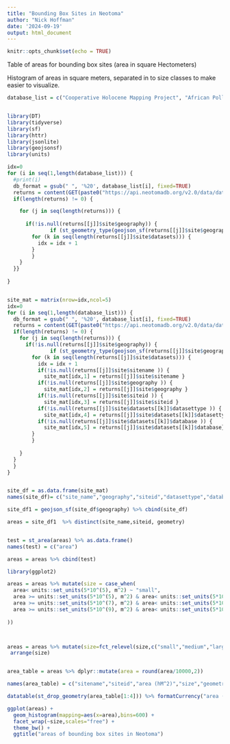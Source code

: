 ```yaml
---
title: "Bounding Box Sites in Neotoma"
author: "Nick Hoffman"
date: '2024-09-19'
output: html_document
---
```


```r
knitr::opts_chunk$set(echo = TRUE)
```

Table of areas for bounding box sites (area in square Hectometers)

Histogram of areas in square meters, separated in to size classes to make easier to visualize.
```r


database_list = c("Cooperative Holocene Mapping Project", "African Pollen Database", "European Pollen Database", "Indo-Pacific Pollen Database", "Latin American Pollen Database", "North American Pollen Database", "Pollen Database of Siberia and the Russian Far East", "Canadian Pollen Database", "FAUNMAP", "Neotoma", "North American Plant Macrofossil Database", "Academy of Natural Sciences of Drexel University", "NDSU Insect Database", "North American Non-Marine Ostracode Database Project (NANODe)", "MioMap", "Alaskan Archaeofaunas", "French Institute of Pondicherry Palynology and Paleoecology Database", "Japanese Pollen Database", "Neotoma Midden Database", "Chinese Pollen Database", "Holocene Perspective on Peatland Biogeochemistry", "ANTIGUA", "Neotoma Testate Amoebae Database", "Deep-Time Palynology Database", "Neotoma Biomarker Database", "Alpine Pollen Database", "Canadian Museum of Nature-Delorme Ostracoda-Surface Samples", "Diatom Paleolimnology Data Cooperative (DPDC)", "Neotoma Ostracode Database", "Faunal Isotope Database", "Neotoma Charcoal Data", "Pollen Monitoring Programme", "PaleoVertebrates of Latin America", "St. Croix Watershed Research Station of the Science Museum of Minnesota","Marine Dinoflagellates Database","Tropical South American Diatom Database", "Packrat Middens", "Sedimentary aDNA Database")


library(DT)
library(tidyverse)
library(sf)
library(httr)
library(jsonlite)
library(geojsonsf)
library(units)

idx=0
for (i in seq(1,length(database_list))) {
  #print(i)
  db_format = gsub(" ", '%20', database_list[i], fixed=TRUE)
  returns = content(GET(paste0("https://api.neotomadb.org/v2.0/data/datasets/db?limit=10000&offset=0&database=",db_format)))$data
  if(length(returns) != 0) {

    for (j in seq(length(returns))) {
      
      if(!is.null(returns[[j]]$site$geography)) {
              if (st_geometry_type(geojson_sf(returns[[j]]$site$geography)) != 'POINT') {
        for (k in seq(length(returns[[j]]$site$datasets))) {
          idx = idx + 1
        }
        }
    }
  }}
  
}


site_mat = matrix(nrow=idx,ncol=5)
idx=0
for (i in seq(1,length(database_list))) {
  db_format = gsub(" ", '%20', database_list[i], fixed=TRUE)
  returns = content(GET(paste0("https://api.neotomadb.org/v2.0/data/datasets/db?limit=10000&offset=0&database=",db_format)))$data
  if(length(returns) != 0) {
    for (j in seq(length(returns))) {
      if(!is.null(returns[[j]]$site$geography)) {
              if (st_geometry_type(geojson_sf(returns[[j]]$site$geography)) != 'POINT') {
        for (k in seq(length(returns[[j]]$site$datasets))) {
          idx = idx + 1
          if(!is.null(returns[[j]]$site$sitename )) {
            site_mat[idx,1] = returns[[j]]$site$sitename }
          if(!is.null(returns[[j]]$site$geography )) {
            site_mat[idx,2] = returns[[j]]$site$geography }
          if(!is.null(returns[[j]]$site$siteid )) {
            site_mat[idx,3] = returns[[j]]$site$siteid }
          if(!is.null(returns[[j]]$site$datasets[[k]]$datasettype )) {
            site_mat[idx,4] = returns[[j]]$site$datasets[[k]]$datasettype}
          if(!is.null(returns[[j]]$site$datasets[[k]]$database )) {
            site_mat[idx,5] = returns[[j]]$site$datasets[[k]]$database}
        }
        }
        
    }
  }
  }
}


site_df = as.data.frame(site_mat)
names(site_df)= c("site_name","geography","siteid","datasettype","database")

site_df1 = geojson_sf(site_df$geography) %>% cbind(site_df)

areas = site_df1  %>% distinct(site_name,siteid, geometry)


test = st_area(areas) %>% as.data.frame()
names(test) = c("area")

areas = areas %>% cbind(test)

library(ggplot2)

areas = areas %>% mutate(size = case_when(
  area< units::set_units(5*10^(5), m^2) ~ "small",
  area >= units::set_units(5*10^(5), m^2) & area< units::set_units(5*10^(7), m^2) ~ "medium",
  area >= units::set_units(5*10^(7), m^2) & area< units::set_units(5*10^(9), m^2) ~ "large",
  area >= units::set_units(5*10^(9), m^2) & area< units::set_units(5*10^(90), m^2) ~ "largest"
                         
))



areas = areas %>% mutate(size=fct_relevel(size,c("small","medium","large","largest"))) %>%
 arrange(size)


area_table = areas %>% dplyr::mutate(area = round(area/10000,2))

names(area_table) = c("sitename","siteid","area (hM^2)","size","geometry")

datatable(st_drop_geometry(area_table[1:4])) %>% formatCurrency("area (hM^2)",currency = "", interval = 3, mark = ",")

ggplot(areas) + 
  geom_histogram(mapping=aes(x=area),bins=600) +
  facet_wrap(~size,scales="free") +
  theme_bw() + 
  ggtitle("areas of bounding box sites in Neotoma")




```
